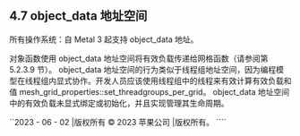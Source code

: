 ## 4.7 object_data 地址空间

所有操作系统：自 Metal 3 起支持 object_data 地址。

对象函数使用 object_data 地址空间将有效负载传递给网格函数（请参阅第 5.2.3.9 节）。 object_data 地址空间的行为类似于线程组地址空间，因为编程模型在线程组内显式协作。开发人员应该使用线程组中的线程来有效计算有效负载和值 mesh_grid_properties::set_threadgroups_per_grid。 object_data 地址空间中的有效负载未显式绑定或初始化，并且实现管理其生命周期。

``2023 - 06 - 02 |版权所有 © 2023 苹果公司 |版权所有。 ````
